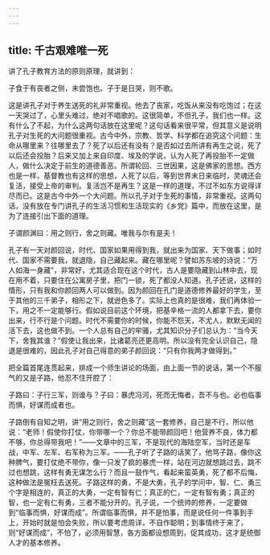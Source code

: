 ```yaml
---
---
---
```

title: 千古艰难唯一死
---




讲了孔子教育方法的原则原理，就讲到：

子食于有丧者之侧，未尝饱也。子于是日哭，则不歌。

这是讲孔子对于养生送死的礼非常重视。他去了丧家，吃饭从来没有吃饱过；在这一天哭过了，心里头难过，绝对不唱歌的。这很简单，不但孔子，我们也一样。这有什么了不起，为什么这两句话放在这里呢？这句话看来很平常，但其意义是说明孔子对生死的大问题很重视。古今中外，宗教、哲学、科学都在追究这个问题：生命从哪里来？往哪里去了？死了以后还有没有？是否如过去所讲有再生之说，死了以后还会投胎？后来又加上来自印度、埃及的学说，认为人死了再投胎不一定做人，做什么决定于前生的道德善恶。所谓轮回、三世因果，这是佛家的思想。西方也是一样，基督教也有这样的思想，人死了以后，等到世界末日来临时，灵魂还会复活，接受上帝的审判。复活岂不是再生？这是一样的道理，不过不如东方说得详尽而已。这是古今中外一个大问题。所以孔子对于生死的事情，非常重视。这两句话，没有放在专门讲孔子的生活习惯和生活现实的《乡党》篇中，而放在这里，是为了连接引出下面的道理。

子谓颜渊曰：用之则行，舍之则藏。唯我与尔有是夫！

孔子有一天对颜回说，时代、国家如果用得到我，就出来为国家、天下做事；如时代、国家不需要我，就退隐，自己藏起来。藏在哪里呢？譬如苏东坡的诗说：“万人如海一身藏”，非常好，尤其适合现在这个时代，古人是要隐藏到山林中去，现在用不着，只要住在公寓房子里，把门一锁，死了都没人知道。孔子还说，这样的情形，只有我和你颜回两人可以做到。因为颜回在孔门是道德修养最好的学生，至于其他的三千弟子，相形之下，就逊色多了。实际上也真的是很难，我们再体验一下，用之不一定能够行。假如说目前这个环境，把基辛格一流的人都拿下去，要你出来，行不行是个问题。时代不需要你的时候，你能不怨天，不尤人，默默无闻的活下去，这也做不到。一个人总有自己的牢骚，尤其知识分子们总认为：“当今天下，舍我其谁？”假使让我出来，比诸葛亮还更高明。所以没有完全认识自己，隐退是很难的，因此孔子对自己得意的弟子颜回说：“只有你我两才做得到。”

把全篇首尾连贯起来，排成一个师生讲论的场面，由上面一节的说话，第一个不服气的又是子路，他忍不住开腔了：

子路曰：子行三军，则谁与？子曰：暴虎冯河，死而无悔者，吾不与也。必也临事而惧，好谋而成者也。

子路倒有自知之明，讲“用之则行，舍之则藏”这一套修养，自己是不行，所以他说：“老师！假使你打仗，你带哪一个？你总不能带颜回吧！他营养不良，体力都不够，你总得带我吧！”——文章中的三军，不是现代的海陆空军，当时还是车战，中军、左军、右军称为三军。——孔子听了子路的话笑了，他骂子路，像你这种脾气，要打仗绝不带你，像一只发了疯的暴虎一样，站在河边就想跳过去，跳不过也想跳，这样有勇无谋怎么行？而且一鼓作气，看起来蛮英勇，死了都不后悔，这种做法是冤枉去送死。子路这样的勇，不是大勇，孔子的学问中，智、仁、勇三个字是相连的，真正的大勇，一定有智有仁；真正的仁，一定有智有勇；真正的智，也一定有仁有勇，三者不能分开的。孔子说，一个统帅的修养，一定要做到“临事而惧，好谋而成”。所谓临事而惧，并不是怕事，而是说任何一件事到手上，开始时就是怕会失败，所以要考虑周详，不自作聪明；到事情终于来了，则“好谋而成”，不怕了，必须用智慧，各方面都设想周到，促其成功，这才是统御人才的基本修养。
